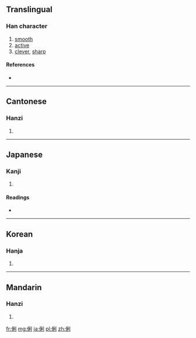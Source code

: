 ==Translingual==

===Han character===
{{Han char|rn=9|rad=人|as=07|sn=9|four=2220<sub>0</sub>|canj=人竹木弓 (OHDN)}}

# [[smooth]]
# [[active]]
# [[clever]], [[sharp]]

====References====
* {{Han ref|kx=0104.240|dkj=00682|dj=0221.080|hdz=10162.120|uh=4FD0|ud=20432|bh=AB57|bd=43863}}

----

==Cantonese==

===Hanzi===
{{yue-hanzi|jyut=|y=lei6}}

# {{defn|lang=yue|sort=人07}}

----

==Japanese==

===Kanji===
{{ja-kanji|grade=|rs=人07}}

# {{defn|lang=ja|sort=人07}}

====Readings====
* {{ja-readings|on=[[り]] (ri)|kun=[[かしこい]] (kashikoi)}}

----

==Korean==

===Hanja===
{{ko-hanja|hangeul=리|rv=ri|mr=ri}}

# {{defn|lang=ko|sort=人07}}

----

==Mandarin==

===Hanzi===
{{cmn-hanzi|pin=[[lì]] ([[li4]])|wg=li<sup>4</sup>}}

# {{defn|lang=cmn|sort=人07}}

[[fr:俐]]
[[mg:俐]]
[[ja:俐]]
[[pl:俐]]
[[zh:俐]]